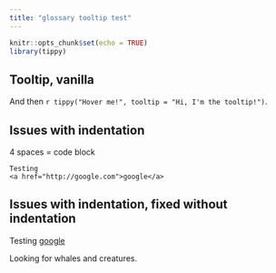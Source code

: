 ```yaml
---
title: "glossary tooltip test"
---
```


```r
knitr::opts_chunk$set(echo = TRUE)
library(tippy)
```

<!--script src="//ajax.googleapis.com/ajax/libs/jquery/1/jquery.min.js"></script-->
<script src="tooltip/tooltip.js"></script>
<script src="glossarize.js"></script>

## Tooltip, vanilla

And then `r tippy("Hover me!", tooltip = "Hi, I'm the tooltip!")`.


## Issues with indentation

4 spaces = code block

<div>
  <div>
    Testing
    <a href="http://google.com">google</a>
  </div>
</div>


## Issues with indentation, fixed without indentation

<div>
  <div>
  Testing
  <a href="http://google.com">google</a>
  </div>
</div>

Looking for whales and creatures.


<script>
$(function(){

  console.log('test');
  
  $('.content').glossarizer({
    sourceURL: 'glossary.json',
    callback: function(){
      
      // Callback fired after glossarizer finishes its job
      
      new tooltip();

    }
  });


});
</script>
